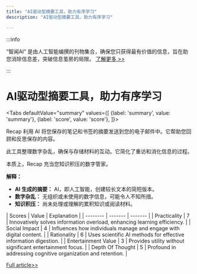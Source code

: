 ```yaml
---
title: "AI驱动型摘要工具，助力有序学习"
description: "AI驱动型摘要工具，助力有序学习"

---
```



:::info

“智闻AI“ 是由人工智能编撰的刊物集合，确保您只获得最有价值的信息，旨在助您消除信息差，突破信息茧房的局限。  [了解更多 >>](/)

:::

# AI驱动型摘要工具，助力有序学习


<Tabs
	defaultValue="summary"
	values={[
	{label: 'summary', value: 'summary'},
	{label: 'score', value: 'score'},
]}>
<TabItem value="summary">


Recap 利用 AI 将您保存的笔记和书签的摘要发送到您的电子邮件中。它帮助您回顾和反思保存的内容。

此工具整理数字杂乱，确保与存储材料的互动。它简化了重访和消化信息的过程。

本质上，Recap 充当您知识积压的数字管家。

**解释：**
- **AI 生成的摘要：** AI，即人工智能，创建较长文本的简短版本。
- **数字杂乱：** 无组织或未使用的数字信息，可能令人不知所措。
- **知识积压：** 尚未处理或理解的累积知识或阅读材料。
</TabItem>
<TabItem value="score">
	| Scores     | Value   | Explanation |
	| -------- | ------- | ------- |
	| Practicality  | 7    | Innovatively solves information overload, enhancing learning efficiency.    |
	| Social Impact | 4     | Influences how individuals manage and engage with digital content.    |
	| Rationality    | 6    | Uses scientific AI methods for effective information digestion.    |
	| Entertainment Value    | 3    | Provides utility without significant entertainment focus.    |
	| Depth Of Thought    | 5    | Profound in addressing cognitive organization and retention.    |
</TabItem>
</Tabs>

[Full article>>](https://www.producthunt.com/posts/recap-6573aeaf-24ac-423d-93cb-d3bed11bb66a)
